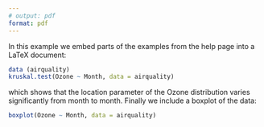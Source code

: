 ```yaml
---
# output: pdf
format: pdf
---
```


In this example we embed parts of the examples from the
\texttt{kruskal.test} help page into a LaTeX document:

```r
data (airquality)
kruskal.test(Ozone ~ Month, data = airquality)
```


which shows that the location parameter of the Ozone
distribution varies significantly from month to month.
Finally we include a boxplot of the data:

```r
boxplot(Ozone ~ Month, data = airquality)
```
